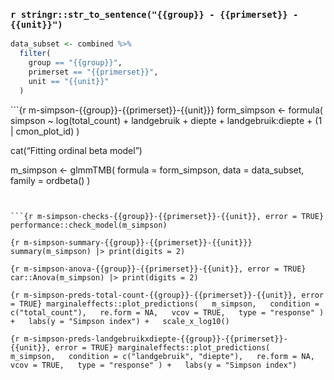 ### `r stringr::str_to_sentence("{{group}} - {{primerset}} - {{unit}}")`

```r
data_subset <- combined %>%
  filter(
    group == "{{group}}",
    primerset == "{{primerset}}",
    unit == "{{unit}}"
  )
```


```{r m-simpson-{{group}}-{{primerset}}-{{unit}}}
form_simpson <- formula(
  simpson ~
    log(total_count)
    + landgebruik
    + diepte
    + landgebruik:diepte
    + (1 | cmon_plot_id)
)

cat("Fitting ordinal beta model")

m_simpson <- glmmTMB(
  formula = form_simpson,
  data = data_subset,
  family = ordbeta()
)
```


```{r m-simpson-checks-{{group}}-{{primerset}}-{{unit}}, error = TRUE}
performance::check_model(m_simpson)
```


```{r m-simpson-summary-{{group}}-{{primerset}}-{{unit}}}
summary(m_simpson) |> print(digits = 2)
```

```{r m-simpson-anova-{{group}}-{{primerset}}-{{unit}}, error = TRUE}
car::Anova(m_simpson) |> print(digits = 2)
```

```{r m-simpson-preds-total-count-{{group}}-{{primerset}}-{{unit}}, error = TRUE}
marginaleffects::plot_predictions(
  m_simpson,
  condition = c("total_count"),
  re.form = NA,
  vcov = TRUE,
  type = "response"
) +
  labs(y = "Simpson index") +
  scale_x_log10()
```

```{r m-simpson-preds-landgebruikxdiepte-{{group}}-{{primerset}}-{{unit}}, error = TRUE}
marginaleffects::plot_predictions(
  m_simpson,
  condition = c("landgebruik", "diepte"),
  re.form = NA,
  vcov = TRUE,
  type = "response"
) +
  labs(y = "Simpson index")
```


